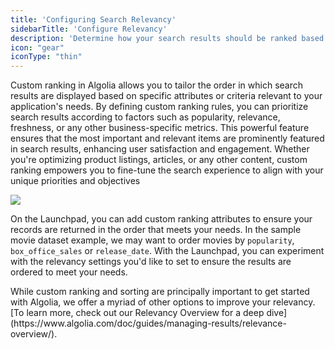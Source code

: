 ```yaml
---
title: 'Configuring Search Relevancy'
sidebarTitle: 'Configure Relevancy'
description: 'Determine how your search results should be ranked based on index attributes and objectives.'
icon: "gear"
iconType: "thin"
---
```

Custom ranking in Algolia allows you to tailor the order in which search results are displayed based on specific attributes or criteria relevant to your application's needs. By defining custom ranking rules, you can prioritize search results according to factors such as popularity, relevance, freshness, or any other business-specific metrics. This powerful feature ensures that the most important and relevant items are prominently featured in search results, enhancing user satisfaction and engagement. Whether you're optimizing product listings, articles, or any other content, custom ranking empowers you to fine-tune the search experience to align with your unique priorities and objectives

<Frame>
  <img src="https://files.readme.io/6148fed-image.png" />
</Frame>

On the Launchpad, you can add custom ranking attributes to ensure your records are returned in the order that meets your needs. In the sample movie dataset example, we may want to order movies by `popularity`, `box_office_sales` or `release_date`. With the Launchpad, you can experiment with the relevancy settings you'd like to set to ensure the results are ordered to meet your needs.

<Note>
    While custom ranking and sorting are principally important to get started with Algolia, we offer a myriad of other options to improve your relevancy. [To learn more, check out our Relevancy Overview for a deep dive](https://www.algolia.com/doc/guides/managing-results/relevance-overview/).
</Note>